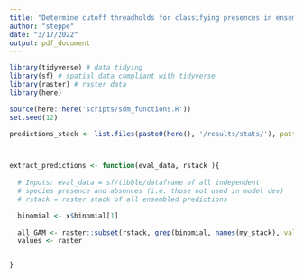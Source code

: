 ```yaml
---
title: "Determine cutoff threadholds for classifying presences in ensembles"
author: "steppe"
date: "3/17/2022"
output: pdf_document
---
```




```r
library(tidyverse) # data tidying
library(sf) # spatial data compliant with tidyverse
library(raster) # raster data
library(here)

source(here::here('scripts/sdm_functions.R'))
set.seed(12)
```


```r
predictions_stack <- list.files(paste0(here(), '/results/stats/'), pattern = "glm" )
```

```r

```

```r

```

```r

extract_predictions <- function(eval_data, rstack ){
  
  # Inputs: eval_data = sf/tibble/dataframe of all independent 
  # species presence and absences (i.e. those not used in model dev)
  # rstack = raster stack of all ensembled predictions

  binomial <- x$binomial[1]
  
  all_GAM <- raster::subset(rstack, grep(binomial, names(my_stack), value = T))
  values <- raster


}

```


```r

```



